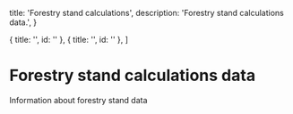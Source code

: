   title: 'Forestry stand calculations',
  description:
    'Forestry stand calculations data.',
}

  { title: '', id: '' },
  { title: '', id: '' },
]

# Forestry stand calculations data

Information about forestry stand data
